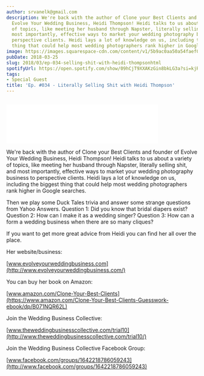 ```yaml
---
author: srvanelk@gmail.com
description: We're back with the author of Clone your Best Clients and founder of
  Evolve Your Wedding Business, Heidi Thompson! Heidi talks to us about a variety
  of topics, like meeting her husband through Napster, literally selling shit, and
  most importantly, effective ways to market your wedding photography business to
  perspective clients. Heidi lays a lot of knowledge on us, including the biggest
  thing that could help most wedding photographers rank higher in Google searches.
image: https://images.squarespace-cdn.com/content/v1/5b9ac0aa50a54faef024c950/1574371466216-L4GWUOOWU87TFK9E5KF7/Heidi_1280x768_fix_zoomed_out.jpg?format=original
pubDate: 2018-03-25
slug: 2018/03/ep-034-selling-shit-with-heidi-thompsonhtml
spotifyUrl: https://open.spotify.com/show/09hCjT9XXAKzGin8bkLG3a?si=kjRZvQ1JTb6Ov3HVzSSlWA
tags:
- Special Guest
title: 'Ep. #034 - Literally Selling Shit with Heidi Thompson'
---
```


<figure>
  <img src="https://images.squarespace-cdn.com/content/v1/5b9ac0aa50a54faef024c950/1574371466216-L4GWUOOWU87TFK9E5KF7/Heidi_1280x768_fix_zoomed_out.jpg?format=original" alt="" />
</figure>
<iframe class="embedly-embed" src="//cdn.embedly.com/widgets/media.html?src=https%3A%2F%2Fanchor.fm%2Fweddingphotohangover%2Fembed%2Fepisodes%2FEp--034---Literally-Selling-Sht-with-Heidi-Thompson-e1rih7&url=https%3A%2F%2Fanchor.fm%2Fweddingphotohangover%2Fepisodes%2FEp--034---Literally-Selling-Sht-with-Heidi-Thompson-e1rih7&image=http%3A%2F%2Fi1.sndcdn.com%2Fartworks-000324370308-t74mth-original.jpg&key=61d05c9d54e8455ea7a9677c366be814&type=text%2Fhtml&schema=anchor&wmode=opaque" width="400" height="102" scrolling="no" frameborder="0" allow="autoplay; fullscreen" allowfullscreen="true"></iframe>

We're back with the author of Clone your Best Clients and founder of Evolve Your Wedding Business, Heidi Thompson! Heidi talks to us about a variety of topics, like meeting her husband through Napster, literally selling shit, and most importantly, effective ways to market your wedding photography business to perspective clients. Heidi lays a lot of knowledge on us, including the biggest thing that could help most wedding photographers rank higher in Google searches.

Then we play some Duck Tales trivia and answer some strange questions from Yahoo Answers. Question 1: Did you know that bridal diapers exist? Question 2: How can I make it as a wedding singer? Question 3: How can a form a wedding business when there are so many cliques?

If you want to get more great advice from Heidi you can find her all over the place.

Her website/business:

[www.evolveyourweddingbusiness.com](http://www.evolveyourweddingbusiness.com/)

You can buy her book on Amazon:

[www.amazon.com/Clone-Your-Best-Clients](https://www.amazon.com/Clone-Your-Best-Clients-Guesswork-ebook/dp/B071NQR62L)

Join the Wedding Business Collective:

[www.theweddingbusinesscollective.com/trial10](http://www.theweddingbusinesscollective.com/trial10/)

Join the Wedding Business Collective Facebook Group:

[www.facebook.com/groups/1642218786059243](http://www.facebook.com/groups/1642218786059243)